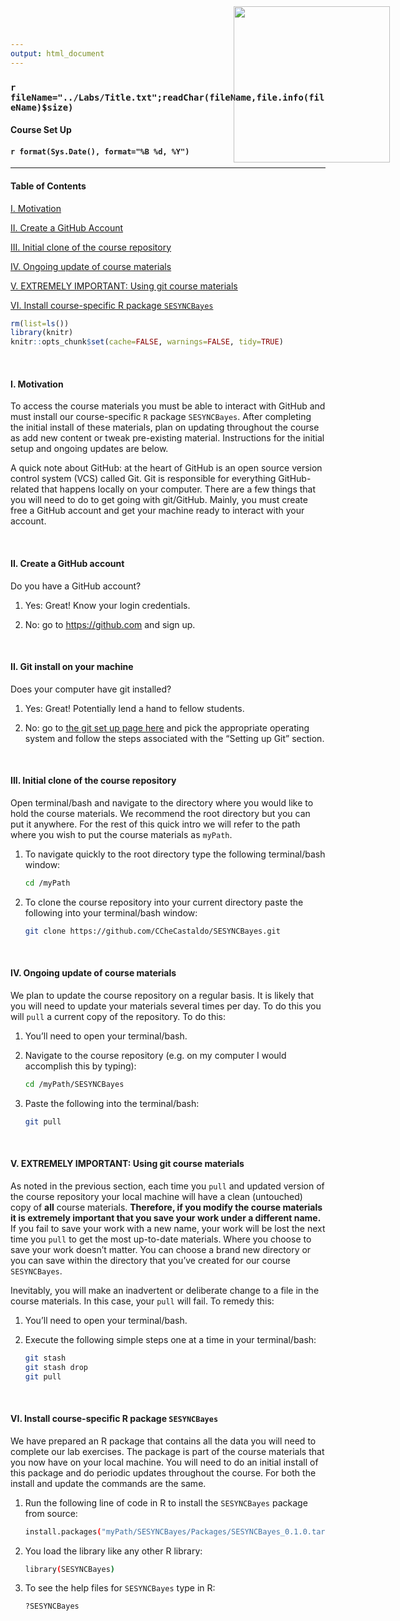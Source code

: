 ```yaml
---
output: html_document
---
```


<img src="../Labs/Logo.png" style="position:absolute;top:10px;right:125px;width:250px;height=250px" />

### `r fileName="../Labs/Title.txt";readChar(fileName,file.info(fileName)$size)`
#### Course Set Up
#### `r format(Sys.Date(), format="%B %d, %Y")`

- - -

#### Table of Contents

[I. Motivation][]

[II. Create a GitHub Account][]

[III. Initial clone of the course repository][]

[IV. Ongoing update of course materials][]

[V. EXTREMELY IMPORTANT: Using git course materials][]

[VI. Install course-specific R package ``SESYNCBayes``][] 



```r
rm(list=ls())
library(knitr)
knitr::opts_chunk$set(cache=FALSE, warnings=FALSE, tidy=TRUE)
```

<br>

#### I. Motivation

To access the course materials you must be able to interact with GitHub and must install our course-specific ``R`` package ``SESYNCBayes``. After completing the initial install of these materials, plan on updating throughout the course as add new content or tweak pre-existing material.  Instructions for the initial setup and ongoing updates are below.

A quick note about GitHub: at the heart of GitHub is an open source version control system (VCS) called Git. Git is responsible for everything GitHub-related that happens locally on your computer. There are a few things that you will need to do to get going with git/GitHub.  Mainly, you must create free a GitHub account and get your machine ready to interact with your account.

<br>

#### II. Create a GitHub account

Do you have a GitHub account?

1. Yes: Great! Know your login credentials.

2. No: go to [https://github.com](https://github.com) and sign up.

<br>


#### II. Git install on your machine

Does your computer have git installed?

1. Yes: Great! Potentially lend a hand to fellow students.

2. No: go to [the git set up page here](https://help.github.com/articles/set-up-git) and pick the appropriate operating system and follow the steps associated with the "Setting up Git" section.

<br>

#### III. Initial clone of the course repository

Open terminal/bash and navigate to the directory where you would like to hold the course materials. We recommend the root directory but you can put it anywhere. For the rest of this quick intro we will refer to the path where you wish to put the course materials as ``myPath``.  

1.  To navigate quickly to the root directory type the following terminal/bash window:

    ```bash
    cd /myPath
    ```

2.  To clone the course repository into your current directory paste the following into your terminal/bash window: 

    ```bash
    git clone https://github.com/CCheCastaldo/SESYNCBayes.git
    ```

<br>

#### IV. Ongoing update of course materials

We plan to update the course repository on a regular basis. It is likely that you will need to update your materials several times per day.  To do this you will ``pull`` a current copy of the repository. To do this: 

1.  You'll need to open your terminal/bash.

2.  Navigate to the course repository (e.g. on my computer I would accomplish this by typing):

    ```bash
    cd /myPath/SESYNCBayes
    ```
    
3.  Paste the following into the terminal/bash:

    ```bash
    git pull
    ```

<br>

#### V. EXTREMELY IMPORTANT: Using git course materials 

As noted in the previous section, each time you ``pull`` and updated version of the course repository your local machine will have a clean (untouched) copy of **all** course materials.  **Therefore, if you modify the course materials it is extremely important that you save your work under a different name.**  If you fail to save your work with a new name, your work will be lost the next time you ``pull`` to get the most up-to-date materials. Where you choose to save your work doesn't matter. You can choose a brand new directory or you can save within the directory that you've created for our course ``SESYNCBayes``. 

Inevitably, you will make an inadvertent or deliberate change to a file in the course materials. In this case, your ``pull`` will fail.  To remedy this:

1.  You'll need to open your terminal/bash.

2.  Execute the following simple steps one at a time in your terminal/bash:

    ```bash
    git stash
    git stash drop
    git pull
    ```
<br>

#### VI. Install course-specific R package ``SESYNCBayes`` 

We have prepared an R package that contains all the data you will need to complete our lab exercises.  The package is part of the course materials that you now have on your local machine. You will need to do an initial install of this package and do periodic updates throughout the course. For both the install and update the commands are the same.

1. Run the following line of code in R to install the ``SESYNCBayes`` package from source:

    ```bash
    install.packages("myPath/SESYNCBayes/Packages/SESYNCBayes_0.1.0.tar.gz", repos = NULL, type = "source")
    ```

2.  You load the library like any other R library:

    ```bash
    library(SESYNCBayes)
    ```
    
2.  To see the help files for ``SESYNCBayes`` type in R:

    ```bash
    ?SESYNCBayes
    ```
    
<br>




    